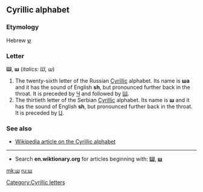 {{see|ש}}
==Cyrillic alphabet==

===Etymology===
Hebrew [[ש]]

===Letter===
'''Ш''', '''ш''' (''italics: Ш, ш'')

#The twenty-sixth letter of the Russian [[Cyrillic]] alphabet. Its name is '''ша''' {{IPAchar|(ʃa)}} and it has the sound of English '''sh''', but pronounced further back in the throat. It is preceded by [[ч|Ч]] and followed by [[щ|Щ]].
#The thirtieth letter of the Serbian [[Cyrillic]] alphabet. Its name is '''ш''' and it has the sound of English '''sh''', but pronounced further back in the throat. It is preceded by [[џ|Џ]].

===See also===
*[[w:Cyrillic alphabet|Wikipedia article on the Cyrillic alphabet]]

----

*Search '''en.wiktionary.org''' for articles beginning with: '''[http://en.wiktionary.org/w/index.php?title=Special%3AAllpages&from=%D0%A8&namespace=0 Ш]''', '''[http://en.wiktionary.org/w/index.php?title=Special%3AAllpages&from=%D1%88&namespace=0 ш]'''

[[Category:Cyrillic letters]]

[[mk:ш]]
[[ru:ш]]